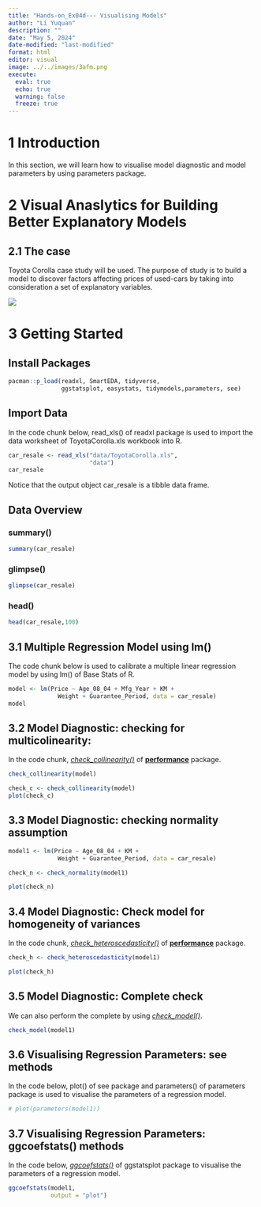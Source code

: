 ```yaml
---
title: "Hands-on_Ex04d--- Visualising Models"
author: "Li Yuquan"
description: ""
date: "May 5, 2024"
date-modified: "last-modified"
format: html
editor: visual
image: ../../images/3afm.png
execute: 
  eval: true
  echo: true
  warning: false
  freeze: true
---
```


# 1 Introduction

In this section, we will learn how to visualise model diagnostic and model parameters by using parameters package.

# 2 Visual Anaslytics for Building Better Explanatory Models

## 2.1 The case

Toyota Corolla case study will be used. The purpose of study is to build a model to discover factors affecting prices of used-cars by taking into consideration a set of explanatory variables.

![](images/image1.jpg)

# 3 Getting Started

:::: panel-tabset
## Install Packages

```r
pacman::p_load(readxl, SmartEDA, tidyverse,
               ggstatsplot, easystats, tidymodels,parameters, see)
```

## Import Data

In the code chunk below, read_xls() of readxl package is used to import the data worksheet of ToyotaCorolla.xls workbook into R.

```r
car_resale <- read_xls("data/ToyotaCorolla.xls", 
                       "data")
car_resale
```

Notice that the output object car_resale is a tibble data frame.

## Data Overview

::: panel-tabset
### summary()

```r
summary(car_resale)
```

### glimpse()

```r
glimpse(car_resale)
```

### head()

```r
head(car_resale,100)
```
:::
::::

## 3.1 Multiple Regression Model using lm()

The code chunk below is used to calibrate a multiple linear regression model by using lm() of Base Stats of R.

```r
model <- lm(Price ~ Age_08_04 + Mfg_Year + KM + 
              Weight + Guarantee_Period, data = car_resale)
model
```

## 3.2 Model Diagnostic: checking for multicolinearity:

In the code chunk, [*check_collinearity()*](https://easystats.github.io/performance/reference/check_collinearity.html) of [**performance**](https://easystats.github.io/performance/index.html) package.

```r
check_collinearity(model)
```

```r
check_c <- check_collinearity(model)
plot(check_c)
```

## 3.3 Model Diagnostic: checking normality assumption

```r
model1 <- lm(Price ~ Age_08_04 + KM + 
              Weight + Guarantee_Period, data = car_resale)
```

```r
check_n <- check_normality(model1)
```

```R
plot(check_n)
```

## 3.4 Model Diagnostic: Check model for homogeneity of variances

In the code chunk, [*check_heteroscedasticity()*](https://easystats.github.io/performance/reference/check_heteroscedasticity.html) of [**performance**](https://easystats.github.io/performance/index.html) package.

```r
check_h <- check_heteroscedasticity(model1)
```

```r
plot(check_h)
```

## 3.5 Model Diagnostic: Complete check

We can also perform the complete by using [*check_model()*](https://easystats.github.io/performance/reference/check_model.html).

```r
check_model(model1)
```

## 3.6 Visualising Regression Parameters: see methods

In the code below, plot() of see package and parameters() of parameters package is used to visualise the parameters of a regression model.

```r
# plot(parameters(model1))
```

## 3.7 Visualising Regression Parameters: ggcoefstats() methods

In the code below, [*ggcoefstats()*](https://indrajeetpatil.github.io/ggstatsplot/reference/ggcoefstats.html) of ggstatsplot package to visualise the parameters of a regression model.

```r
ggcoefstats(model1, 
            output = "plot")
```
